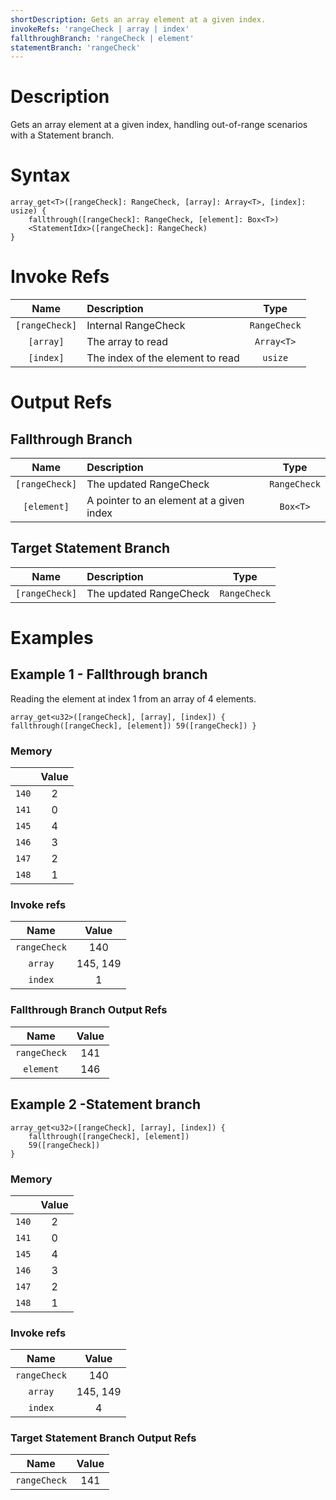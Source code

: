 ```yaml
---
shortDescription: Gets an array element at a given index.
invokeRefs: 'rangeCheck | array | index'
fallthroughBranch: 'rangeCheck | element'
statementBranch: 'rangeCheck'
---
```


# Description

Gets an array element at a given index, handling out-of-range scenarios with a Statement branch.

# Syntax

```
array_get<T>([rangeCheck]: RangeCheck, [array]: Array<T>, [index]: usize) {
    fallthrough([rangeCheck]: RangeCheck, [element]: Box<T>)
    <StatementIdx>([rangeCheck]: RangeCheck)
}
```

# Invoke Refs

|      Name      | Description                      |     Type     |
| :------------: | :------------------------------- | :----------: |
| `[rangeCheck]` | Internal RangeCheck              | `RangeCheck` |
|   `[array]`    | The array to read                |  `Array<T>`  |
|   `[index]`    | The index of the element to read |   `usize`    |

# Output Refs

## Fallthrough Branch

|      Name      | Description                              |     Type     |
| :------------: | :--------------------------------------- | :----------: |
| `[rangeCheck]` | The updated RangeCheck                   | `RangeCheck` |
|  `[element]`   | A pointer to an element at a given index |   `Box<T>`   |

## Target Statement Branch

|      Name      | Description            |     Type     |
| :------------: | :--------------------- | :----------: |
| `[rangeCheck]` | The updated RangeCheck | `RangeCheck` |

# Examples

## Example 1 - Fallthrough branch

Reading the element at index 1 from an array of 4 elements.

`array_get<u32>([rangeCheck], [array], [index]) { fallthrough([rangeCheck], [element]) 59([rangeCheck]) }`

### Memory

|       | Value |
| :---: | :---: |
| `140` |   2   |
| `141` |   0   |
| `145` |   4   |
| `146` |   3   |
| `147` |   2   |
| `148` |   1   |

### Invoke refs

|     Name     |  Value   |
| :----------: | :------: |
| `rangeCheck` |   140    |
|   `array`    | 145, 149 |
|   `index`    |    1     |

### Fallthrough Branch Output Refs

|     Name     | Value |
| :----------: | :---: |
| `rangeCheck` |  141  |
|  `element`   |  146  |

## Example 2 -Statement branch

```
array_get<u32>([rangeCheck], [array], [index]) {
    fallthrough([rangeCheck], [element])
    59([rangeCheck])
}
```

### Memory

|       | Value |
| :---: | :---: |
| `140` |   2   |
| `141` |   0   |
| `145` |   4   |
| `146` |   3   |
| `147` |   2   |
| `148` |   1   |

### Invoke refs

|     Name     |  Value   |
| :----------: | :------: |
| `rangeCheck` |   140    |
|   `array`    | 145, 149 |
|   `index`    |    4     |

### Target Statement Branch Output Refs

|     Name     | Value |
| :----------: | :---: |
| `rangeCheck` |  141  |
